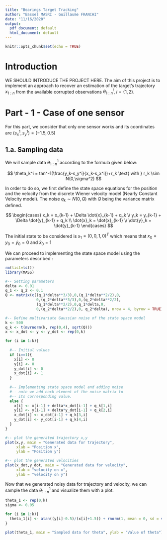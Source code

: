 ```yaml
---
title: "Bearings Target Tracking"
author: "Bassel MASRI - Guillaume FRANCHI"
date: "11/16/2020"
output:
  pdf_document: default
  html_document: default
---
```


```r
knitr::opts_chunk$set(echo = TRUE)
```

# Introduction

WE SHOULD INTRODUCE THE PROJECT HERE.
The aim of this project is to implement an approach to recover an estimation of the target's trajectory $x_{1:n}$ from the available corrupted observations $\theta_{1:n}^i$, $i=\{1,2\}$.

# Part - 1 - Case of one sensor

For this part, we consider that only one sensor works and its coordinates are $(s_x^1,s_y^1) = (-1.5,0.5)$ 

## 1.a. Sampling data

We will sample data $\theta_{1:n}^1$ according to the formula given below: 

$$
\theta_k^i = tan^-1(\frac{y_k-s_y^i}{x_k-s_x^i})+r_k \text{ with } r_k \sim N(0,\sigma^2)
$$

In order to do so, we first define the state space equations for the position and the velocity from the discrete Wiener velocity model (Nearly Constant Velocity model). The noise $q_k \sim N(0,Q)$ with $Q$ being the variance matrix defined.

$$
\begin{cases}
x_k = x_{k-1} + \Delta \dot{x}_{k-1} + q_k \\
y_k = y_{k-1} + \Delta \dot{y}_{k-1} + q_k \\
\dot{x}_k = \dot{x}_{k-1} \\
\dot{y}_k = \dot{y}_{k-1}
\end{cases}
$$

The initial state to be considered is x$_1 = (0,0,1,0)^T$ which means that $x_0 = y_0 = \dot{y}_0 = 0$ and $\dot{x}_0 = 1$

We can proceed to implementing the state space model using the parameters described : 

```r
rm(list=ls())
library(MASS)

#-- Setting parameters
delta <- 0.01
q_1 <- q_2 <- 0.1
Q <- matrix(c((q_1*delta**3/3),0,(q_1*delta**2/2),0,
              0,(q_2*delta**3/3),0,(q_2*delta**2/2), 
              (q_1*delta**2/2),0,q_1*delta,0,
              0,(q_2*delta**2/2),0, q_2*delta), nrow = 4, byrow = TRUE)

#-- Define multivariate Gaussian noise of the state space model
k <- 500
q_k <- t(mvrnorm(k, rep(0,4), sqrt(Q)))
x <- x_dot <- y <- y_dot <- rep(0,k)

for (i in 1:k){
  
  #-- Initial values
  if (i==1){
    x[i] <- 0
    y[i] <- 0
    y_dot[i] <- 0
    x_dot[i] <- 1
  }
  
  #-- Implementing state space model and adding noise
  #-- note we add each element of the noise matrix to
  #-- its corresponding value.
  else {
    x[i] <- x[i-1] + delta*x_dot[i-1] + q_k[1,i]
    y[i] <- y[i-1] + delta*y_dot[i-1] + q_k[2,i]
    x_dot[i] <- x_dot[i-1] + q_k[3,i]
    y_dot[i] <- y_dot[i-1] + q_k[4,i]
  }
}
```


```r
#-- plot the generated trajectory x,y 
plot(x,y, main = "Generated data for trajectory",
     xlab = "Position x",
     ylab = "Position y")
```

```r
#-- plot the generated velocities 
plot(x_dot,y_dot, main = "Generated data for velocity",
     xlab = "velocity on x",
     ylab = "velocity on y")
```

Now that we generated noisy data for trajectory and velocity, we can sample the data $\theta_{1:n}^1$ and visualize them with a plot.

```r
theta_1 <- rep(0,k)
sigma <- 0.05

for (i in 1:k){
  theta_1[i] <- atan((y[i]-0.5)/(x[i]+1.5)) + rnorm(1, mean = 0, sd = sqrt(sigma))
}

plot(theta_1, main = "Sampled data for theta", ylab = "Value of theta")
```

